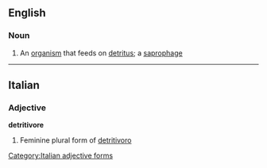 ==English==

===Noun===
{{wikipedia}}
{{en-noun}}
#{{biology}} An [[organism]] that feeds on [[detritus]]; a [[saprophage]]


----

==Italian==

===Adjective===
'''detritivore''' {{f}}

# Feminine plural form of [[detritivoro]]
[[Category:Italian adjective forms]]
